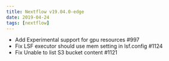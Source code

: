 ```yaml
---
title: Nextflow v19.04.0-edge
date: 2019-04-24
tags: [nextflow]
---
```


- Add Experimental support for gpu resources #997
- Fix LSF executor should use mem setting in lsf.config #1124
- Fix Unable to list S3 bucket content #1121
